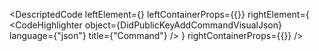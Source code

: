 
<DescriptedCode
  leftElement={<DidPublicKeyAddCommandDesc />}
  leftContainerProps={{}}
  rightElement={
    <CodeHighlighter
      object={DidPublicKeyAddCommandVisualJson}
      language={"json"}
      title={"Command"}
    />
  }
  rightContainerProps={{}}
/>

